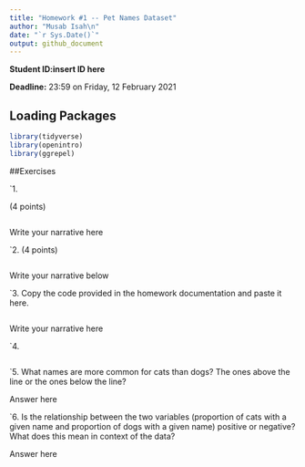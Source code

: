 ```yaml
---
title: "Homework #1 -- Pet Names Dataset"
author: "Musab Isah\n"
date: "`r Sys.Date()`"
output: github_document
---
```


**Student ID:insert ID here**

**Deadline:** 23:59 on Friday, 12 February 2021


## Loading Packages

```r

library(tidyverse)
library(openintro)
library(ggrepel)
```


##Exercises

`1.

(4 points)
```r

```
Write your narrative here



`2.
(4 points)

```r

```
Write your narrative below


`3. Copy the code provided in the homework documentation and paste it here. 


```r

```
Write your narrative here



`4.

```r

```

`5.  What names are more common for cats than dogs? The ones above the line or the ones below the line?

Answer here

`6. Is the relationship between the two variables (proportion of cats with a given name and proportion of dogs with a given name) positive or negative? What does this mean in context of the data?

Answer here
